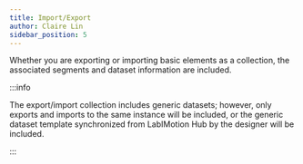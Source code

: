 ```yaml
---
title: Import/Export
author: Claire Lin
sidebar_position: 5
---
```



<SubTitle text="The export/import collection feature includes datasets." />
<Reader text="User" />

Whether you are exporting or importing basic elements as a collection, the associated segments and dataset information are included.

:::info

The export/import collection includes generic datasets; however, only exports and imports to the same instance will be included, or the generic dataset template synchronized from LabIMotion Hub by the designer will be included.

:::
